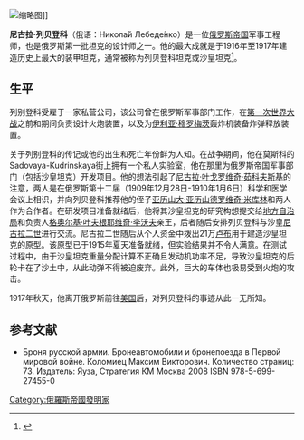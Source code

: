 {{Multiple issues|
{{Refimprove|time=2020-07-30T10:43:51+00:00}}
{{Rough translation|time=2020-07-30T10:43:51+00:00}}
}}
[[File:Tsar_tank.jpg|缩略图]]]]

'''尼古拉·列贝登科'''（俄语：Никола́й Лебеде́нко）是一位[[俄罗斯帝国|俄罗斯帝国]]军事工程师，也是俄罗斯第一批坦克的设计师之一。他的最大成就是于1916年至1917年建造历史上最大的装甲坦克，通常被称为列贝登科坦克或沙皇坦克<ref>{{Cite web|title=Факты о российских танках - читайте в блоге malik777689 на spaces - Spaces.ru / Spaces.im|url=https://spaces-blogs.com/diary/read/user/malik777689/2047528973/|accessdate=2020-07-25|work=Spaces.ru|language=ru|archive-date=2020-07-25|archive-url=https://web.archive.org/web/20200725140751/https://spaces-blogs.com/diary/read/user/malik777689/2047528973/|dead-url=no}}</ref>。

==生平==
列别登科受雇于一家私营公司，该公司曾在俄罗斯军事部门工作，在[[第一次世界大战|第一次世界大战]]之前和期间负责设计火炮装置，以及为[[伊利亚·穆罗梅茨|伊利亚·穆罗梅茨]]轰炸机装备炸弹释放装置。

关于列别登科的传记或他的出生和死亡年份鲜为人知。在战争期间，他在莫斯科的Sadovaya-Kudrinskaya街上拥有一个私人实验室，他在那里为俄罗斯帝国军事部门（包括沙皇坦克）开发项目。他的想法引起了[[尼古拉·叶戈罗维奇·茹科夫斯基|尼古拉·叶戈罗维奇·茹科夫斯基]]的注意，两人是在俄罗斯第十二届（1909年12月28日-1910年1月6日）科学和医学会议上相识，并向列贝登科推荐他的侄子[[亚历山大·亚历山德罗维奇·米库林|亚历山大·亚历山德罗维奇·米库林]]和{{le|鲍里斯·谢尔盖耶维奇|Boris Stechkin}}两人作为合作者。在研发项目准备就绪后，他将其沙皇坦克的研究构想提交给[[地方自治局|地方自治局]]和负责人[[格奥尔基·叶夫根耶维奇·李沃夫|格奥尔基·叶夫根耶维奇·李沃夫]]亲王，后者随后安排列贝登科与沙皇[[尼古拉二世_(俄罗斯)|尼古拉二世]]进行交流。尼古拉二世随后从个人资金中拨出21万[[卢布|卢布]]用于建造沙皇坦克的原型。该原型已于1915年夏天准备就绪，但实验结果并不令人满意。在测试过程中，由于沙皇坦克重量分配计算不正确且发动机功率不足，导致沙皇坦克的后轮卡在了沙土中，从此动弹不得被迫废弃。此外，巨大的车体也极易受到火炮的攻击。

1917年秋天，他离开俄罗斯前往[[美国|美国]]后，对列贝登科的事迹从此一无所知。

==参考文献==
* Броня русской армии. Бронеавтомобили и бронепоезда в Первой мировой войне. Коломиец Максим Викторович. Количество страниц: 73. Издатель: Яуза, Стратегия КМ Москва 2008 ISBN 978-5-699-27455-0

[[Category:俄羅斯帝國發明家|Category:俄羅斯帝國發明家]]
{{Russia-bio-stub}}